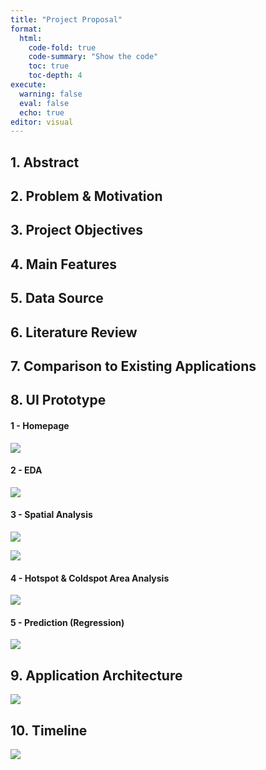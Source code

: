 ```yaml
---
title: "Project Proposal"
format: 
  html: 
    code-fold: true
    code-summary: "Show the code"
    toc: true
    toc-depth: 4
execute: 
  warning: false
  eval: false
  echo: true
editor: visual
---
```


## 1. Abstract

## 2. Problem & Motivation

## 3. Project Objectives

## 4. Main Features

## **5. Data Source**

## **6. Literature Review**

## **7. Comparison to Existing Applications**

## **8. UI Prototype**

::: panel-tabset
#### 1 - Homepage

![](images/Screenshot 2024-03-01 at 1.02.03 PM.png)

#### 2 - EDA

![](images/Screenshot 2024-03-01 at 1.02.18 PM.png)\

#### 3 - Spatial Analysis

![](images/Screenshot 2024-03-01 at 1.02.32 PM.png)

![](images/Screenshot 2024-03-01 at 1.03.40 PM.png)

#### 4 - Hotspot & Coldspot Area Analysis

![](images/Screenshot 2024-03-01 at 1.04.27 PM.png)

#### 5 - Prediction (Regression)

![](images/Screenshot 2024-03-01 at 1.04.55 PM.png)
:::

## **9. Application Architecture**

![](images/architecturaldiagram-01.png)

## **10. Timeline**

![](images/IS415 timeline.png)
